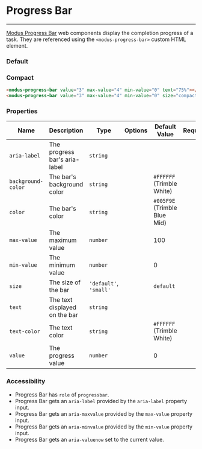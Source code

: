 # Progress Bar

---

[Modus Progress Bar](https://modus.trimble.com/components/progress-bars/) web components display the completion progress of a task. They are referenced using the `<modus-progress-bar>` custom HTML element.

### Default

<div>
  <modus-progress-bar value="3" max-value="4" min-value="0" text="75%"></modus-progress-bar>
</div>

<Anchor storyId="components-progress-bar--default" />

### Compact

<div>
  <modus-progress-bar value="3" max-value="4" min-value="0" size="compact"></modus-progress-bar>
</div>

<Anchor storyId="components-progress-bar--compact" />

```html
<modus-progress-bar value="3" max-value="4" min-value="0" text="75%"></modus-progress-bar>
<modus-progress-bar value="3" max-value="4" min-value="0" size="compact"></modus-progress-bar>
```

### Properties

| Name               | Description                   | Type                   | Options | Default Value                | Required |
| ------------------ | ----------------------------- | ---------------------- | ------- | ---------------------------- | -------- |
| `aria-label`       | The progress bar's aria-label | `string`               |         |                              |          |
| `background-color` | The bar's background color    | `string`               |         | `#FFFFFF` (Trimble White)    |          |
| `color`            | The bar's color               | `string`               |         | `#005F9E` (Trimble Blue Mid) |          |
| `max-value`        | The maximum value             | `number`               |         | 100                          |          |
| `min-value `       | The minimum value             | `number`               |         | 0                            |          |
| `size`             | The size of the bar           | `'default'`, `'small'` |         | `default`                    |          |
| `text`             | The text displayed on the bar | `string`               |         |                              |          |
| `text-color`       | The text color                | `string`               |         | `#FFFFFF` (Trimble White)    |          |
| `value`            | The progress value            | `number`               |         | 0                            |          |

### Accessibility

- Progress Bar has `role` of `progressbar`.
- Progress Bar gets an `aria-label` provided by the `aria-label` property input.
- Progress Bar gets an `aria-maxvalue` provided by the `max-value` property input.
- Progress Bar gets an `aria-minvalue` provided by the `min-value` property input.
- Progress Bar gets an `aria-valuenow` set to the current value.
